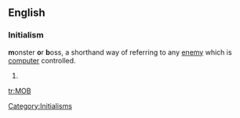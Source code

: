 ==English==

===Initialism===
'''m'''onster '''o'''r '''b'''oss, a shorthand way of referring to any [[enemy]] which is [[computer]] controlled.
# {{defn|English}}

[[Category:Initialisms]]

[[tr:MOB]]